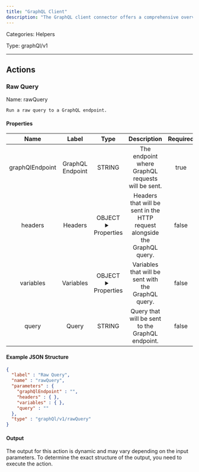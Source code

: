 ```yaml
---
title: "GraphQL Client"
description: "The GraphQL client connector offers a comprehensive overview of your API's data, empowering users to request precisely what they need and nothing beyond that."
---
```



Categories: Helpers


Type: graphQl/v1

<hr />



## Actions


### Raw Query
Name: rawQuery

`Run a raw query to a GraphQL endpoint.`

#### Properties

|      Name       |      Label     |     Type     |     Description     | Required |
|:---------------:|:--------------:|:------------:|:-------------------:|:--------:|
| graphQlEndpoint | GraphQL Endpoint | STRING | The endpoint where GraphQL requests will be sent. | true |
| headers | Headers | OBJECT <details> <summary> Properties </summary> &#123;&#125; </details> | Headers that will be sent in the HTTP request alongside the GraphQL query. | false |
| variables | Variables | OBJECT <details> <summary> Properties </summary> &#123;&#125; </details> | Variables that will be sent with the GraphQL query. | false |
| query | Query | STRING | Query that will be sent to the GraphQL endpoint. | false |

#### Example JSON Structure
```json
{
  "label" : "Raw Query",
  "name" : "rawQuery",
  "parameters" : {
    "graphQlEndpoint" : "",
    "headers" : { },
    "variables" : { },
    "query" : ""
  },
  "type" : "graphQl/v1/rawQuery"
}
```

#### Output

The output for this action is dynamic and may vary depending on the input parameters. To determine the exact structure of the output, you need to execute the action.






